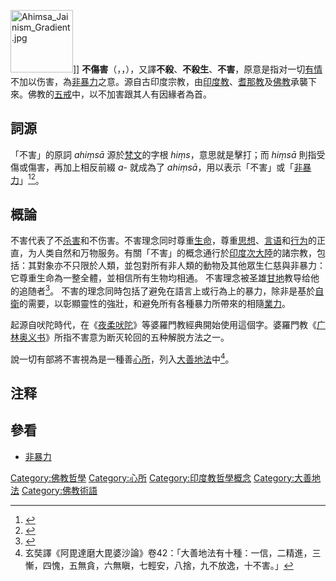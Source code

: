 {{otheruses|不杀生}}
{{佛教}}{{印度教}}
[[File:Ahimsa_Jainism_Gradient.jpg|100px]]]]
'''不傷害'''（{{lang-sa|अहिंसा}}，{{IAST|ahiṃsā}}，{{lang-pi|{{IAST|avihiṃsā}}}}），又譯'''不殺'''、'''不殺生'''、'''不害'''，原意是指对一切[[有情|有情]]不加以伤害，為[[非暴力|非暴力]]之意。源自古印度宗教，由[[印度教|印度教]]、[[耆那教|耆那教]]及[[佛教|佛教]]承襲下來。佛教的[[五戒|五戒]]中，以不加害跟其人有因緣者為首。

==詞源==
「不害」的原詞 ''ahiṃsā'' 源於[[梵文|梵文]]的字根 ''hiṃs''，意思就是擊打；而 ''hiṃsā'' 則指受傷或傷害，再加上相反前綴 ''a''- 就成為了 ''ahiṃsā''，用以表示「不害」或「[[非暴力|非暴力]]」<ref name="Shukavak N. Dasa">{{cite web |url=http://www.sanskrit.org/www/Hindu%20Primer/nonharming_ahimsa.html |title=? |publisher=A Hindu Primer |author=[http://www.sanskrit.org/www/shukavak.htm Shukavak N. Dasa |deadurl=yes |archiveurl=https://web.archive.org/web/20110408135457/http://www.sanskrit.org/www/Hindu%20Primer/nonharming_ahimsa.html |archivedate=2011-04-08 |accessdate=2011-11-01 }}</ref><ref name="Sanskrit dictionary">{{Cite web |url=http://www.sanskrit-lexicon.uni-koeln.de/cgi-bin/monier/serveimg.pl?file=%2Fscans%2FMWScan%2FMWScanjpg%2Fmw0125-ahalyA.jpg |title=Sanskrit dictionary reference |accessdate=2021-02-11 |archive-date=2020-09-17 |archive-url=https://web.archive.org/web/20200917000712/https://www.sanskrit-lexicon.uni-koeln.de/cgi-bin/monier/serveimg.pl?file=%2Fscans%2FMWScan%2FMWScanjpg%2Fmw0125-ahalyA.jpg |dead-url=yes }}</ref>。

==概論==
不害代表了不[[杀害|杀害]]和不伤害。不害理念同时尊重[[生命|生命]]，尊重[[思想|思想]]、[[言语|言语]]和[[行为|行为]]的正直，为人类自然和万物服务。有關「不害」的概念通行於[[印度次大陸|印度次大陸]]的諸宗教，包括：其對象亦不只限於人類，並包對所有非人類的動物及其他眾生仁慈與非暴力：它尊重生命為一整全體，並相信所有生物均相通。
不害理念被圣雄[[甘地|甘地]]教导给他的追随者<ref>{{cite web |url=http://newsblaze.com/story/20071014111738kuma.nb/topstory.html |title=Gandhi's Philosophy of Ahimsa and Its Application to Current Conflicts |trans_title=甘地的不害哲學及其應用於現時衝突 |publisher=Newsblaze.com |date=2007-10-14 |accessdate=2011-06-15 |language=en |archive-date=2016-03-03 |archive-url=https://web.archive.org/web/20160303223825/http://newsblaze.com/story/20071014111738kuma.nb/topstory.html |dead-url=no }}</ref>。
不害的理念同時包括了避免在語言上或行為上的暴力，除非是基於[[自衛|自衛]]的需要，以彰顯靈性的強壯，和避免所有各種暴力所帶來的相隨[[業力|業力]]。

起源自吠陀時代，在《[[夜柔吠陀|夜柔吠陀]]》等婆羅門教經典開始使用這個字。婆羅門教《[[奧義書|广林奥义书]]》所指不害意为断灭轮回的五种解脱方法之一。

說一切有部將不害視為是一種善[[心所|心所]]，列入[[大善地法|大善地法]]中<ref>玄奘譯《阿毘達磨大毘婆沙論》卷42：「大善地法有十種：一信，二精進，三慚，四愧，五無貪，六無瞋，七輕安，八捨，九不放逸，十不害。」</ref>。

==注释==
{{Reflist}}

==參看==
*[[非暴力|非暴力]]
{{反战}}
[[Category:佛教哲學|Category:佛教哲學]]
[[Category:心所|Category:心所]]
[[Category:印度教哲學概念|Category:印度教哲學概念]]
[[Category:大善地法|Category:大善地法]]
[[Category:佛教術語|Category:佛教術語]]